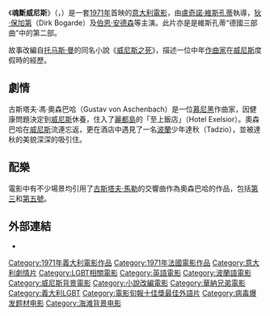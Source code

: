 {{noteTA
|1=zh-hk:盧切諾; zh-tw:盧奇諾; zh-cn:卢奇诺;
|2=zh-hk:維斯康堤; zh-tw:維斯孔蒂; zh-cn:维斯孔蒂;
|3=zh-hk:施雲娜·曼簡奴;zh-cn:西尔瓦娜·曼加诺;
}}
{{Infobox Film
| name = 魂斷威尼斯
| original_name = {{lang|en|''Death in Venice''}}
  | image =Death in Venice Poster.jpg
  | caption = 電影海報
  | director = [[盧奇諾·維斯孔蒂|盧奇諾·維斯孔蒂]]     
  | producer = 盧奇諾·維斯孔蒂
  | writer = [[威尼斯之死|'''原著''']]：[[托马斯·曼|托马斯·曼]]<br>'''劇本'''：盧奇諾·維斯孔蒂<br>　　　{{tsl|en|Nicola Badalucco|}}
  | starring =[[狄·保加第|狄·保加第]]<small>（{{lang|en|Dirk Bogarde}}）</small><br>[[西爾瓦娜·曼加諾|施雲娜·曼卡諾]]<small>（{{lang|en|Silvana Mangano}}）</small><br>{{tsl|en|Romolo Valli|}}<br>{{tsl|en|Mark Burns|}}<br>[[伯恩·安德森|伯恩·安德森]] 
  | music = {{tsl|en|Vittorio Trentino|}}<br>{{tsl|en|Giuseppe Muratori|}}
  | cinematography =    {{tsl|en|Pasqualino De Santis|}}
  | editing =   {{tsl|en|Ruggero Mastroianni|}}
  | distributor =  [[华纳兄弟|华纳兄弟]]
  | released = {{flagicon|UK}} {{start date|1971|3|1}}
  | runtime = 130分鐘
  | language = [[英語|英語]]、[[波蘭語|波蘭語]]
  | budget = 
  }}
《'''魂斷威尼斯'''》（{{lang-it|''Morte a Venezia''}}，{{lang-en|''Death in Venice''}}）是一套[[1971年電影|1971年]]首映的[[意大利電影|意大利電影]]，由[[盧奇諾·維斯孔蒂|盧奇諾·維斯孔蒂]]執導，[[狄·保加第|狄·保加第]]（Dirk Bogarde）及[[伯恩·安德森|伯恩·安德森]]等主演。此片亦是是維斯孔蒂“德國三部曲”中的第二部。

故事改編自[[托马斯·曼|托马斯·曼]]的同名小說《[[威尼斯之死|威尼斯之死]]》，描述一位中年[[作曲家|作曲家]]在[[威尼斯|威尼斯]]度假時的經歷。

==劇情==
古斯塔夫·馮·奧森巴哈（Gustav von Aschenbach）是一位[[慕尼黑|慕尼黑]]作曲家，因健康問題決定到[[威尼斯|威尼斯]]休養，住入了[[麗都島|麗都島]]的「至上飯店」（Hotel Exelsior）。奧森巴哈在[[威尼斯|威尼斯]]流連忘返，更在酒店中遇見了一名[[波蘭|波蘭]]少年達秋（Tadzio），並被達秋的美貌深深的吸引住。

==配樂==
電影中有不少場景均引用了[[古斯塔夫·馬勒|古斯塔夫·馬勒]]的交響曲作為奧森巴哈的作品，包括[[第3號交響曲_(馬勒)|第三]]和[[第5號交響曲_(馬勒)|第五號]]。

==外部連結==
*{{imdb title|id=0067445|title=魂斷威尼斯}}
{{電影旬報十佳獎最佳國外影片}}
{{Authority control}}
{{DEFAULTSORT:Death In Venice (Film)}}
[[Category:1971年義大利電影作品|Category:1971年義大利電影作品]]
[[Category:1971年法國電影作品|Category:1971年法國電影作品]]
[[Category:意大利劇情片|Category:意大利劇情片]]
[[Category:LGBT相關電影|Category:LGBT相關電影]]
[[Category:英語電影|Category:英語電影]]
[[Category:波蘭語電影|Category:波蘭語電影]]
[[Category:威尼斯背景電影|Category:威尼斯背景電影]]
[[Category:小說改編電影|Category:小說改編電影]]
[[Category:華納兄弟電影|Category:華納兄弟電影]]
[[Category:義大利LGBT|Category:義大利LGBT]]
[[Category:電影旬報十佳獎最佳外語片|Category:電影旬報十佳獎最佳外語片]]
[[Category:病毒爆发题材电影|Category:病毒爆发题材电影]]
[[Category:海滩背景电影|Category:海滩背景电影]]